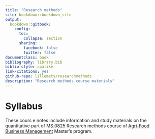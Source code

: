 ```yaml
---
title: "Research methods"
site: bookdown::bookdown_site
output: 
  bookdown::gitbook:
    config:
      toc:
        collapse: section
      sharing:
        facebook: false
        twitter: false
documentclass: book
bibliography: library.bib
biblio-style: apalike
link-citations: yes
github-repo: lillemets/researchmethods
description: "Research methods course materials"
---
```


# Syllabus

These cours
e notes include information and study materials on the quantitative part of MS.0825 Research methods course of [Agri-Food Business Management](https://www.emu.ee/en/admissions/agri-food-business-management/) Master's program.

<!--
## Teaching

Flipped classroom approach is used for teaching. This means that students are expected to learn the methods before meetings. During the meetings we revise the theoretical material, address any questions and apply methods in practice. In order to discuss the topics during meetings it is necessary that students are already acquainted to the reading material. After meetings students apply the methods on their own datasets.

### Schedule

See meeting times on [Moode](https://moodle.edu.ee/) under course MS.0825 Research methods.

### Aims

After completing the course students should be able to:

- understand basic concepts in statistics;  
- know how to describe data, both numerically and visually;   
- choose an appropriate method to solve a problem;  
- use a statistical package for data analysis;  
- communicate the results of an analysis (interpret, explain, present);  
- learn about statistical methods individually;   
- find the courage to apply statistical methods.

## Scoring

This part of the course gives 50% of total course points. This 50% consists of 50 points that can be obtained by submitting:

- answers to tests on the methods based on reading material ($10 \times 2 = 20$ points), and
- a report containing the application of methods learned  ($10 \times 3 = 30$ points).

Thus, students are required to acquaint themselves with the reading material to understand the theory behind the methods and also to demonstrate the ability to apply the methods in practice.

### Tests on reading material

From the third meeting onwards, students will complete a test during the beginning of each meeting to demonstrate their understanding of the reading material. Compulsory reading is from the following books: @navarro_learning_2018, @crawley_r_2013 and @hastie_elements_2017.

Tests consist of four questions, each contributing half of a point towards the final score.

### Research project

Students are required to create a research report as follows:

1. Choose at least one data set
2. Apply at least one method from 10 topics on this data set (i.e. you can skip 2 topics)
3. Make changes according to feedback
4. Present the results as a written report

In case of each topic, one point is assigned for each of the following: method is suitable for the data, method is correctly applied, interpretation of the results is correct.

#### Datasets

To apply methods, datasets need to have multiple variables. We mostly learn to explore continuous data but some methods require at least one discrete variable. Students are free to choose a dataset. Possible sources for data:

- Jamovi: `Open > Data Library`
- [Goodle dataset search](https://datasetsearch.research.google.com/)
- [Kaggle datasets](https://www.kaggle.com/datasets)
- [Data hub collections](https://datahub.io/collections)
- [Our World in Data](https://ourworldindata.org/)
- [World Values Survey](https://www.worldvaluessurvey.org/)
- [European Social Survey](https://www.europeansocialsurvey.org/data/)

## Meetings and topics

We have a total of 12 meetings that involve the topics as outlined below. We will cover some common statistical methods.

1. Introduction. Descriptive statistics
2. Hypothesis testing. Comparing categorical variables
3. Comparing numerical variables
4. Analysis of variance
5. Correlation analysis
6. Simple linear regression
7. Data transformations
8. Multiple linear regression
9. Logistic regression
10. Principal component analysis
11. Factor analysis
12. Clustering

Note that two topics are covered during the first meetings.
-->